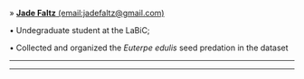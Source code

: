 » [**Jade Faltz** (email:jadefaltz@gmail.com)](http://lattes.cnpq.br/5435189500343354)

• Undegraduate student at the LaBiC;

• Collected and organized the *Euterpe edulis* seed predation in the dataset

_____________________________________________________________________________________________________

_____________________________________________________________________________________________________